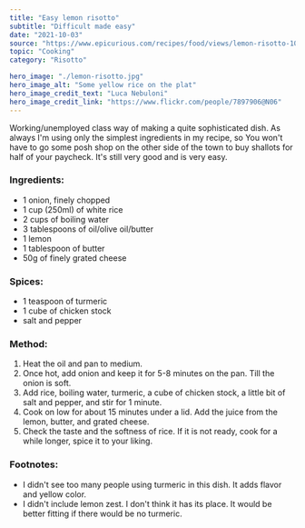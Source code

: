 ---
title: "Easy lemon risotto"
subtitle: "Difficult made easy" 
date: "2021-10-03"
source: "https://www.epicurious.com/recipes/food/views/lemon-risotto-106451"
topic: "Cooking"
category: "Risotto"

hero_image: "./lemon-risotto.jpg"
hero_image_alt: "Some yellow rice on the plat"
hero_image_credit_text: "Luca Nebuloni"
hero_image_credit_link: "https://www.flickr.com/people/7897906@N06"
---

Working/unemployed class way of making a quite sophisticated dish. As always I'm using only the simplest ingredients in my recipe, so You won't have to go some posh shop on the other side of the town to buy shallots for half of your paycheck. It's still
very good and is very easy.

### Ingredients:

- 1 onion, finely chopped
- 1 cup (250ml) of white rice
- 2 cups of boiling water
- 3 tablespoons of oil/olive oil/butter
- 1 lemon
- 1 tablespoon of butter
- 50g of finely grated cheese

### Spices:

- 1 teaspoon of turmeric
- 1 cube of chicken stock
- salt and pepper 

### Method:

1. Heat the oil and pan to medium.
2. Once hot, add onion and keep it for  5-8 minutes on the pan. Till
the onion is soft.
3. Add rice, boiling water, turmeric, a cube of chicken stock, a little bit
of salt and pepper, and stir for 1 minute.
4. Cook on low for about 15 minutes under a lid. Add the juice from the lemon, butter, and grated cheese.
5. Check the taste and the softness of rice. If it is not ready, cook for a while
longer, spice it to your liking.


### Footnotes:

- I didn't see too many people using turmeric in this dish. It adds
flavor and yellow color.
- I didn't include lemon zest. I don't think it has its place. It would be better
fitting if there would be no turmeric.